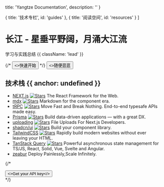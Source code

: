 
  title: 'Yangtze Documentation',
  description: ''
}

  { title: '技术专栏', id: 'guides' },
  { title: '阅读空间', id: 'resources' }
]

<HeroPattern />

# 长江 - 星垂平野阔，月涌大江流

学习与实践总结 {{ className: 'lead' }}

<div className="not-prose mb-6 mt-6 flex gap-3">
  {/* <Button arrow="right" href="/package-manager" variant="outline"><>快速开始</></Button> */}
  <Button href="/git-config">
    <>随便逛逛</>
  </Button>
</div>

## 技术栈 {{ anchor: undefined }}

- [NEXT.js](https://nextjs.org/) [![Stars](https://img.shields.io/github/stars/vercel/next.js.svg)](https://github.com/vercel/next.js) The React Framework for the Web.
- [mdx](https://mdxjs.com/) [![Stars](https://img.shields.io/github/stars/mdx-js/mdx.svg)](https://github.com/mdx-js/mdx) Markdown for the component era.
- [tRPC](https://trpc.io/) [![Stars](https://img.shields.io/github/stars/trpc/trpc.svg)](https://github.com/trpc/trpc) Move Fast and Break Nothing. End-to-end typesafe APIs made easy.
- [Prisma](https://www.prisma.io/) [![Stars](https://img.shields.io/github/stars/prisma/prisma.svg)](https://github.com/prisma/prisma) Build data-driven applications — with a great DX.
- [uploading](https://uploadthing.com/) [![Stars](https://img.shields.io/github/stars/pingdotgg/uploadthing.svg)](https://github.com/pingdotgg/uploadthing) File Uploads For Next.js Developers.
- [shadcn/ui](https://ui.shadcn.com/) [![Stars](https://img.shields.io/github/stars/shadcn-ui/ui.svg)](https://github.com/shadcn-ui/ui) Build your component library.
- [TailwindCSS](https://tailwindcss.com/) [![Stars](https://img.shields.io/github/stars/tailwindlabs/tailwindcss.svg)](https://github.com/tailwindlabs/tailwindcss) Rapidly build modern websites without ever leaving your HTML.
- [TanStack Query](https://tanstack.com/query/latest) [![Stars](https://img.shields.io/github/stars/TanStack/query.svg)](https://github.com/TanStack/query) Powerful asynchronous state management for TS/JS, React, Solid, Vue, Svelte and Angular.
- [zeabur](https://zeabur.com/) Deploy Painlessly,Scale Infinitely.

{/* <div className="not-prose"><Button arrow="right" href="/sdks" variant="text"><>Get your API key</></Button></div> */}

<Guides />

<Resources />

